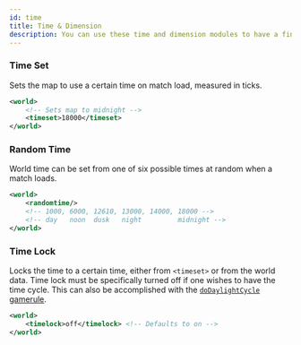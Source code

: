 ```yaml
---
id: time
title: Time & Dimension
description: You can use these time and dimension modules to have a finer control over your map's lighting and mood.
---
```


### Time Set

Sets the map to use a certain time on match load, measured in ticks.

```xml
<world>
    <!-- Sets map to midnight -->
    <timeset>18000</timeset>
</world>
```

### Random Time

World time can be set from one of six possible times at random when a match loads.

```xml
<world>
    <randomtime/>
    <!-- 1000, 6000, 12610, 13000, 14000, 18000 -->
    <!-- day   noon  dusk   night         midnight -->
</world>
```

### Time Lock

Locks the time to a certain time, either from `<timeset>` or from the world data.
Time lock must be specifically turned off if one wishes to have the time cycle.
This can also be accomplished with the [`doDaylightCycle` gamerule](/docs/modules/mechanics/gamerules).

```xml
<world>
    <timelock>off</timelock> <!-- Defaults to on -->
</world>
```
